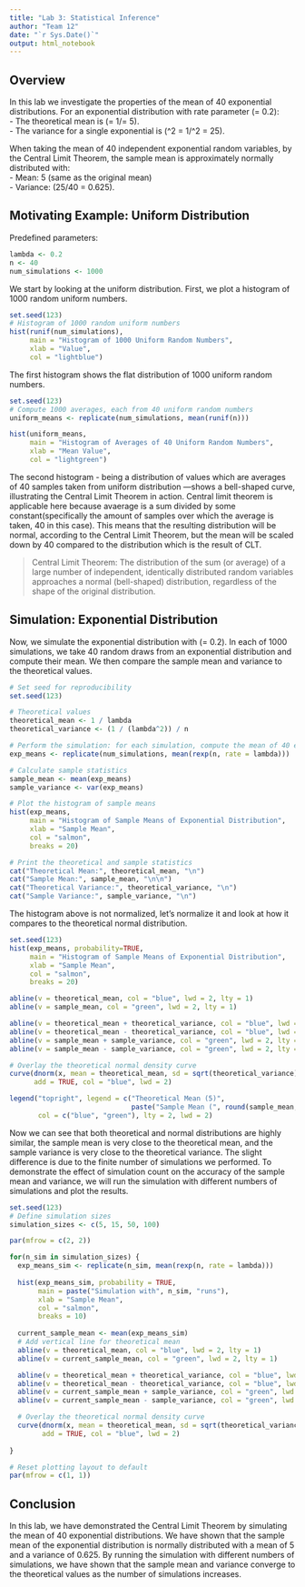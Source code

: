 ```yaml
---
title: "Lab 3: Statistical Inference"
author: "Team 12"    
date: "`r Sys.Date()`"
output: html_notebook
---
```

## Overview
In this lab we investigate the properties of the mean of 40 exponential distributions.
For an exponential distribution with rate parameter \(\lambda = 0.2\):<br>
- The theoretical mean is \(\mu = 1/\lambda = 5\).<br>
- The variance for a single exponential is \(\sigma^2 = 1/\lambda^2 = 25\).<br>

When taking the mean of 40 independent exponential random variables, by the Central Limit Theorem, the sample mean is approximately normally distributed with:<br>
- Mean: 5 (same as the original mean)<br>
- Variance: \(25/40 = 0.625\).<br>

## Motivating Example: Uniform Distribution
Predefined parameters:
```r
lambda <- 0.2
n <- 40
num_simulations <- 1000
```

We start by looking at the uniform distribution. First, we plot a histogram of 1000 random uniform numbers. 
```R
set.seed(123) 
# Histogram of 1000 random uniform numbers
hist(runif(num_simulations), 
     main = "Histogram of 1000 Uniform Random Numbers", 
     xlab = "Value", 
     col = "lightblue")
```
The first histogram shows the flat distribution of 1000 uniform random numbers. 
```R
set.seed(123) 
# Compute 1000 averages, each from 40 uniform random numbers
uniform_means <- replicate(num_simulations, mean(runif(n)))

hist(uniform_means, 
     main = "Histogram of Averages of 40 Uniform Random Numbers", 
     xlab = "Mean Value", 
     col = "lightgreen")
```
The second histogram - being a distribution of values which are averages of 40 samples taken from uniform distribution —shows a bell-shaped curve, illustrating the Central Limit Theorem in action.
Central limit theorem is applicable here because avaerage is a sum divided by some constant(specifically the amount of samples over which the average is taken, 40 in this case). This means that the resulting distribution will be normal, according to the Central Limit Theorem, but the mean will be scaled down by 40 compared to the distribution which is the result of CLT. 

> Central Limit Theorem: The distribution of the sum (or average) of a large number of independent, identically distributed random variables approaches a normal (bell-shaped) distribution, regardless of the shape of the original distribution.

## Simulation: Exponential Distribution
Now, we simulate the exponential distribution with \(\lambda = 0.2\). In each of 1000 simulations, we take 40 random draws from an exponential distribution and compute their mean. We then compare the sample mean and variance to the theoretical values.
```R
# Set seed for reproducibility
set.seed(123) 

# Theoretical values
theoretical_mean <- 1 / lambda     
theoretical_variance <- (1 / (lambda^2)) / n  

# Perform the simulation: for each simulation, compute the mean of 40 exponential samples
exp_means <- replicate(num_simulations, mean(rexp(n, rate = lambda)))

# Calculate sample statistics
sample_mean <- mean(exp_means)
sample_variance <- var(exp_means)

# Plot the histogram of sample means
hist(exp_means, 
     main = "Histogram of Sample Means of Exponential Distribution", 
     xlab = "Sample Mean", 
     col = "salmon", 
     breaks = 20)

# Print the theoretical and sample statistics
cat("Theoretical Mean:", theoretical_mean, "\n")
cat("Sample Mean:", sample_mean, "\n\n")
cat("Theoretical Variance:", theoretical_variance, "\n")
cat("Sample Variance:", sample_variance, "\n")
```
The histogram above is not normalized, let's normalize it and look at how it compares to the theoretical normal distribution.
```R
set.seed(123) 
hist(exp_means, probability=TRUE, 
     main = "Histogram of Sample Means of Exponential Distribution", 
     xlab = "Sample Mean", 
     col = "salmon", 
     breaks = 20)

abline(v = theoretical_mean, col = "blue", lwd = 2, lty = 1)
abline(v = sample_mean, col = "green", lwd = 2, lty = 1)

abline(v = theoretical_mean + theoretical_variance, col = "blue", lwd = 2, lty = 2)
abline(v = theoretical_mean - theoretical_variance, col = "blue", lwd = 2, lty = 2)
abline(v = sample_mean + sample_variance, col = "green", lwd = 2, lty = 2)
abline(v = sample_mean - sample_variance, col = "green", lwd = 2, lty = 2)

# Overlay the theoretical normal density curve
curve(dnorm(x, mean = theoretical_mean, sd = sqrt(theoretical_variance)), 
      add = TRUE, col = "blue", lwd = 2)

legend("topright", legend = c("Theoretical Mean (5)", 
                              paste("Sample Mean (", round(sample_mean,2), ")", sep="")),
       col = c("blue", "green"), lty = 2, lwd = 2)
```
Now we can see that both theoretical and normal distributions are highly similar, the sample mean is very close to the theoretical mean, and the sample variance is very close to the theoretical variance. The slight difference is due to the finite number of simulations we performed. To demonstrate the effect of simulation count on the accuracy of the sample mean and variance, we will run the simulation with different numbers of simulations and plot the results.
```r
set.seed(123)
# Define simulation sizes
simulation_sizes <- c(5, 15, 50, 100)

par(mfrow = c(2, 2))

for(n_sim in simulation_sizes) {
  exp_means_sim <- replicate(n_sim, mean(rexp(n, rate = lambda)))
  
  hist(exp_means_sim, probability = TRUE, 
       main = paste("Simulation with", n_sim, "runs"),
       xlab = "Sample Mean", 
       col = "salmon", 
       breaks = 10)
  
  current_sample_mean <- mean(exp_means_sim)
  # Add vertical line for theoretical mean
  abline(v = theoretical_mean, col = "blue", lwd = 2, lty = 1)
  abline(v = current_sample_mean, col = "green", lwd = 2, lty = 1)

  abline(v = theoretical_mean + theoretical_variance, col = "blue", lwd = 2, lty = 2)
  abline(v = theoretical_mean - theoretical_variance, col = "blue", lwd = 2, lty = 2)
  abline(v = current_sample_mean + sample_variance, col = "green", lwd = 2, lty = 2)
  abline(v = current_sample_mean - sample_variance, col = "green", lwd = 2, lty = 2)

  # Overlay the theoretical normal density curve
  curve(dnorm(x, mean = theoretical_mean, sd = sqrt(theoretical_variance)), 
        add = TRUE, col = "blue", lwd = 2)
  
}

# Reset plotting layout to default
par(mfrow = c(1, 1))
```
## Conclusion
In this lab, we have demonstrated the Central Limit Theorem by simulating the mean of 40 exponential distributions. We have shown that the sample mean of the exponential distribution is normally distributed with a mean of 5 and a variance of 0.625. By running the simulation with different numbers of simulations, we have shown that the sample mean and variance converge to the theoretical values as the number of simulations increases.
